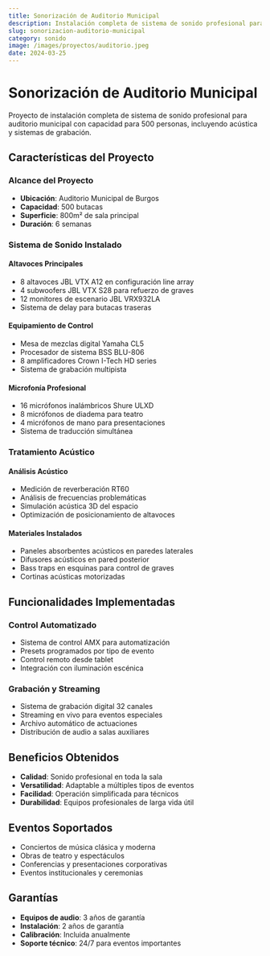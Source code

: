 ```yaml
---
title: Sonorización de Auditorio Municipal
description: Instalación completa de sistema de sonido profesional para auditorio municipal con capacidad para 500 personas.
slug: sonorizacion-auditorio-municipal
category: sonido
image: /images/proyectos/auditorio.jpeg
date: 2024-03-25
---
```


# Sonorización de Auditorio Municipal

Proyecto de instalación completa de sistema de sonido profesional para auditorio municipal con capacidad para 500 personas, incluyendo acústica y sistemas de grabación.

## Características del Proyecto

### Alcance del Proyecto
- **Ubicación**: Auditorio Municipal de Burgos
- **Capacidad**: 500 butacas
- **Superficie**: 800m² de sala principal
- **Duración**: 6 semanas

### Sistema de Sonido Instalado

#### Altavoces Principales
- 8 altavoces JBL VTX A12 en configuración line array
- 4 subwoofers JBL VTX S28 para refuerzo de graves
- 12 monitores de escenario JBL VRX932LA
- Sistema de delay para butacas traseras

#### Equipamiento de Control
- Mesa de mezclas digital Yamaha CL5
- Procesador de sistema BSS BLU-806
- 8 amplificadores Crown I-Tech HD series
- Sistema de grabación multipista

#### Microfonía Profesional
- 16 micrófonos inalámbricos Shure ULXD
- 8 micrófonos de diadema para teatro
- 4 micrófonos de mano para presentaciones
- Sistema de traducción simultánea

### Tratamiento Acústico

#### Análisis Acústico
- Medición de reverberación RT60
- Análisis de frecuencias problemáticas
- Simulación acústica 3D del espacio
- Optimización de posicionamiento de altavoces

#### Materiales Instalados
- Paneles absorbentes acústicos en paredes laterales
- Difusores acústicos en pared posterior
- Bass traps en esquinas para control de graves
- Cortinas acústicas motorizadas

## Funcionalidades Implementadas

### Control Automatizado
- Sistema de control AMX para automatización
- Presets programados por tipo de evento
- Control remoto desde tablet
- Integración con iluminación escénica

### Grabación y Streaming
- Sistema de grabación digital 32 canales
- Streaming en vivo para eventos especiales
- Archivo automático de actuaciones
- Distribución de audio a salas auxiliares

## Beneficios Obtenidos

- **Calidad**: Sonido profesional en toda la sala
- **Versatilidad**: Adaptable a múltiples tipos de eventos
- **Facilidad**: Operación simplificada para técnicos
- **Durabilidad**: Equipos profesionales de larga vida útil

## Eventos Soportados

- Conciertos de música clásica y moderna
- Obras de teatro y espectáculos
- Conferencias y presentaciones corporativas
- Eventos institucionales y ceremonias

## Garantías

- **Equipos de audio**: 3 años de garantía
- **Instalación**: 2 años de garantía
- **Calibración**: Incluida anualmente
- **Soporte técnico**: 24/7 para eventos importantes
